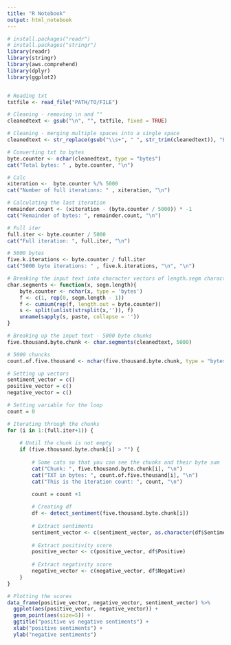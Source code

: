 ```yaml
---
title: "R Notebook"
output: html_notebook
---
```


```r
# install.packages("readr")
# install.packages("stringr")
library(readr)
library(stringr)
library(aws.comprehend)
library(dplyr)
library(ggplot2)


# Reading txt 
txtfile <- read_file("PATH/TO/FILE")

# Cleaning - removing \n and ""
cleanedtext <- gsub("\n", "", txtfile, fixed = TRUE)

# Cleaning - merging multiple spaces into a single space
cleanedtext <- str_replace(gsub("\\s+", " ", str_trim(cleanedtext)), "B", "b")

# Converting txt to bytes
byte.counter <- nchar(cleanedtext, type = "bytes")
cat("Total bytes: " , byte.counter, "\n")

# Calc
xiteration <-  byte.counter %/% 5000
cat("Number of full iterations: " , xiteration, "\n")

# Calculating the last iteration
remainder.count <- (xiteration - (byte.counter / 5000)) * -1
cat("Remainder of bytes: ", remainder.count, "\n")

# Full iter
full.iter <- byte.counter / 5000
cat("Full iteration: ", full.iter, "\n")

# 5000 bytes
five.k.iterations <- byte.counter / full.iter
cat("5000 byte iterations: " , five.k.iterations, "\n", "\n")

# Breaking the input text into character vectors of length.segm characters each
char.segments <- function(x, segm.length){
    byte.counter <- nchar(x, type = 'bytes')
    f <- c(1, rep(0, segm.length - 1))
    f <- cumsum(rep(f, length.out = byte.counter))
    s <- split(unlist(strsplit(x,'')), f)
    unname(sapply(s, paste, collapse = ''))
}

# Breaking up the input text - 5000 byte chunks
five.thousand.byte.chunk <- char.segments(cleanedtext, 5000)

# 5000 chuncks
count.of.five.thousand <- nchar(five.thousand.byte.chunk, type = "bytes")

# Setting up vectors
sentiment_vector = c() 
positive_vector = c()
negative_vector = c()

# Setting variable for the loop
count = 0

# Iterating through the chunks 
for (i in 1:(full.iter+1)) { 
    
    # Until the chunk is not empty
    if (five.thousand.byte.chunk[i] > "") {  
        
        # Some cats so that you can see the chunks and their byte sum
        cat("Chunk: ", five.thousand.byte.chunk[i], "\n") 
        cat("TXT in bytes: ", count.of.five.thousand[i], "\n")
        cat("This is the iteration count: ", count, "\n")

        count = count +1
        
        # Creating df
        df <- detect_sentiment(five.thousand.byte.chunk[i])
        
        # Extract sentiments
        sentiment_vector <- c(sentiment_vector, as.character(df$Sentiment))
        
        # Extract positivity score 
        positive_vector <- c(positive_vector, df$Positive)
        
        # Extract negativity score 
        negative_vector <- c(negative_vector, df$Negative)
    }
}

# Plotting the scores
data_frame(positive_vector, negative_vector, sentiment_vector) %>%
  ggplot(aes(positive_vector, negative_vector)) +
  geom_point(aes(size=5)) +
  ggtitle("positive vs negative sentiments") +
  xlab("positive sentiments") +
  ylab("negative sentiments")
  
```

